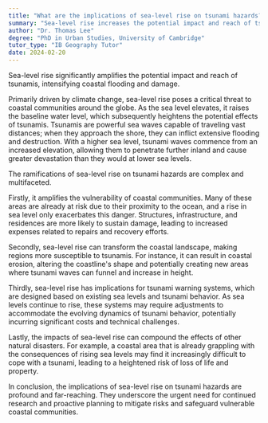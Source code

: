 ```yaml
---
title: "What are the implications of sea-level rise on tsunami hazards?"
summary: "Sea-level rise increases the potential impact and reach of tsunamis, exacerbating coastal flooding and damage."
author: "Dr. Thomas Lee"
degree: "PhD in Urban Studies, University of Cambridge"
tutor_type: "IB Geography Tutor"
date: 2024-02-20
---
```


Sea-level rise significantly amplifies the potential impact and reach of tsunamis, intensifying coastal flooding and damage.

Primarily driven by climate change, sea-level rise poses a critical threat to coastal communities around the globe. As the sea level elevates, it raises the baseline water level, which subsequently heightens the potential effects of tsunamis. Tsunamis are powerful sea waves capable of traveling vast distances; when they approach the shore, they can inflict extensive flooding and destruction. With a higher sea level, tsunami waves commence from an increased elevation, allowing them to penetrate further inland and cause greater devastation than they would at lower sea levels.

The ramifications of sea-level rise on tsunami hazards are complex and multifaceted. 

Firstly, it amplifies the vulnerability of coastal communities. Many of these areas are already at risk due to their proximity to the ocean, and a rise in sea level only exacerbates this danger. Structures, infrastructure, and residences are more likely to sustain damage, leading to increased expenses related to repairs and recovery efforts.

Secondly, sea-level rise can transform the coastal landscape, making regions more susceptible to tsunamis. For instance, it can result in coastal erosion, altering the coastline's shape and potentially creating new areas where tsunami waves can funnel and increase in height.

Thirdly, sea-level rise has implications for tsunami warning systems, which are designed based on existing sea levels and tsunami behavior. As sea levels continue to rise, these systems may require adjustments to accommodate the evolving dynamics of tsunami behavior, potentially incurring significant costs and technical challenges.

Lastly, the impacts of sea-level rise can compound the effects of other natural disasters. For example, a coastal area that is already grappling with the consequences of rising sea levels may find it increasingly difficult to cope with a tsunami, leading to a heightened risk of loss of life and property.

In conclusion, the implications of sea-level rise on tsunami hazards are profound and far-reaching. They underscore the urgent need for continued research and proactive planning to mitigate risks and safeguard vulnerable coastal communities.
    